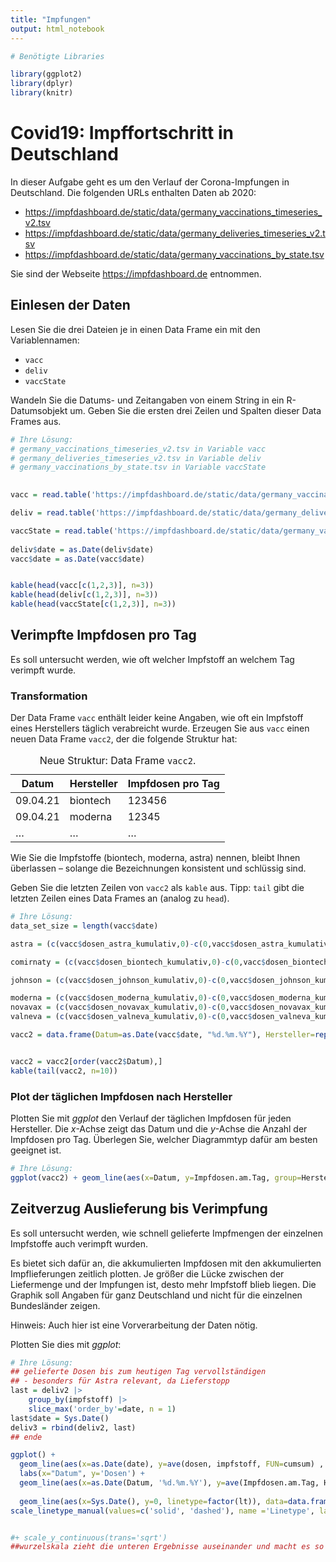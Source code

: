 ```yaml
---
title: "Impfungen"
output: html_notebook
---
```


```r
# Benötigte Libraries

library(ggplot2)
library(dplyr)
library(knitr)

```

# Covid19: Impffortschritt in Deutschland

In dieser Aufgabe geht es um den Verlauf der Corona-Impfungen in Deutschland. Die folgenden URLs enthalten Daten ab 2020:

-   <https://impfdashboard.de/static/data/germany_vaccinations_timeseries_v2.tsv>
-   <https://impfdashboard.de/static/data/germany_deliveries_timeseries_v2.tsv>
-   <https://impfdashboard.de/static/data/germany_vaccinations_by_state.tsv>

Sie sind der Webseite <https://impfdashboard.de> entnommen.

## Einlesen der Daten

Lesen Sie die drei Dateien je in einen Data Frame ein mit den Variablennamen:

-   `vacc`
-   `deliv`
-   `vaccState`

Wandeln Sie die Datums- und Zeitangaben von einem String in ein R-Datumsobjekt um. Geben Sie die ersten drei Zeilen und Spalten dieser Data Frames aus.

```r
# Ihre Lösung:
# germany_vaccinations_timeseries_v2.tsv in Variable vacc
# germany_deliveries_timeseries_v2.tsv in Variable deliv
# germany_vaccinations_by_state.tsv in Variable vaccState

 
vacc = read.table('https://impfdashboard.de/static/data/germany_vaccinations_timeseries_v2.tsv', sep='\t', header=T)

deliv = read.table('https://impfdashboard.de/static/data/germany_deliveries_timeseries_v2.tsv', sep='\t', header=T)

vaccState = read.table('https://impfdashboard.de/static/data/germany_vaccinations_by_state.tsv', sep='\t', header=T)
 
deliv$date = as.Date(deliv$date)
vacc$date = as.Date(vacc$date)


kable(head(vacc[c(1,2,3)], n=3))
kable(head(deliv[c(1,2,3)], n=3))
kable(head(vaccState[c(1,2,3)], n=3))
```

## Verimpfte Impfdosen pro Tag

Es soll untersucht werden, wie oft welcher Impfstoff an welchem Tag verimpft wurde.

### Transformation

Der Data Frame `vacc` enthält leider keine Angaben, wie oft ein Impfstoff eines Herstellers täglich verabreicht wurde. Erzeugen Sie aus `vacc` einen neuen Data Frame `vacc2`, der die folgende Struktur hat:

| Datum    | Hersteller | Impfdosen pro Tag |
|----------|------------|-------------------|
| 09.04.21 | biontech   | 123456            |
| 09.04.21 | moderna    | 12345             |
| ...      | ...        | ...               |

: Neue Struktur: Data Frame `vacc2`.

Wie Sie die Impfstoffe (biontech, moderna, astra) nennen, bleibt Ihnen überlassen -- solange die Bezeichnungen konsistent und schlüssig sind.

Geben Sie die letzten Zeilen von `vacc2` als `kable` aus. Tipp: `tail` gibt die letzten Zeilen eines Data Frames an (analog zu `head`).

```r
# Ihre Lösung:
data_set_size = length(vacc$date)

astra = (c(vacc$dosen_astra_kumulativ,0)-c(0,vacc$dosen_astra_kumulativ))[1:data_set_size]

comirnaty = (c(vacc$dosen_biontech_kumulativ,0)-c(0,vacc$dosen_biontech_kumulativ))[1:data_set_size]

johnson = (c(vacc$dosen_johnson_kumulativ,0)-c(0,vacc$dosen_johnson_kumulativ))[1:data_set_size]

moderna = (c(vacc$dosen_moderna_kumulativ,0)-c(0,vacc$dosen_moderna_kumulativ))[1:data_set_size]
novavax = (c(vacc$dosen_novavax_kumulativ,0)-c(0,vacc$dosen_novavax_kumulativ))[1:data_set_size]
valneva = (c(vacc$dosen_valneva_kumulativ,0)-c(0,vacc$dosen_valneva_kumulativ))[1:data_set_size]

vacc2 = data.frame(Datum=as.Date(vacc$date, "%d.%m.%Y"), Hersteller=rep(c('astra', 'comirnaty', 'johnson', 'moderna','novavax','valneva'),each=data_set_size), "Impfdosen am Tag"=c(astra,comirnaty, johnson, moderna, novavax, valneva))


vacc2 = vacc2[order(vacc2$Datum),]
kable(tail(vacc2, n=10))
```

### Plot der täglichen Impfdosen nach Hersteller

Plotten Sie mit *ggplot* den Verlauf der täglichen Impfdosen für jeden Hersteller. Die *x*-Achse zeigt das Datum und die *y*-Achse die Anzahl der Impfdosen pro Tag. Überlegen Sie, welcher Diagrammtyp dafür am besten geeignet ist.

```r
# Ihre Lösung:
ggplot(vacc2) + geom_line(aes(x=Datum, y=Impfdosen.am.Tag, group=Hersteller, color=Hersteller))

```

## Zeitverzug Auslieferung bis Verimpfung

Es soll untersucht werden, wie schnell gelieferte Impfmengen der einzelnen Impfstoffe auch verimpft wurden.

Es bietet sich dafür an, die akkumulierten Impfdosen mit den akkumulierten Impflieferungen zeitlich plotten. Je größer die Lücke zwischen der Liefermenge und der Impfungen ist, desto mehr Impfstoff blieb liegen. Die Graphik soll Angaben für ganz Deutschland und nicht für die einzelnen Bundesländer zeigen.

Hinweis: Auch hier ist eine Vorverarbeitung der Daten nötig.

Plotten Sie dies mit *ggplot*:

```r
# Ihre Lösung:
## gelieferte Dosen bis zum heutigen Tag vervollständigen
## - besonders für Astra relevant, da Lieferstopp
last = deliv2 |>
    group_by(impfstoff) |>
    slice_max('order_by'=date, n = 1)
last$date = Sys.Date()
deliv3 = rbind(deliv2, last)
## ende

ggplot() +
  geom_line(aes(x=as.Date(date), y=ave(dosen, impfstoff, FUN=cumsum) , group=impfstoff, color=impfstoff), linetype='dashed', data=deliv3) +
  labs(x="Datum", y='Dosen') +
  geom_line(aes(x=as.Date(Datum, '%d.%m.%Y'), y=ave(Impfdosen.am.Tag, Hersteller, FUN=cumsum), group=Hersteller, color=Hersteller), data=vacc2)+
  
  geom_line(aes(x=Sys.Date(), y=0, linetype=factor(lt)), data=data.frame(lt=1:2)) +
scale_linetype_manual(values=c('solid', 'dashed'), name ='Linetype', labels=c('verimpft','geliefert'))


#+ scale_y_continuous(trans='sqrt')
##wurzelskala zieht die unteren Ergebnisse auseinander und macht es so ein bisschen anschaulicher

  
 
 
```
